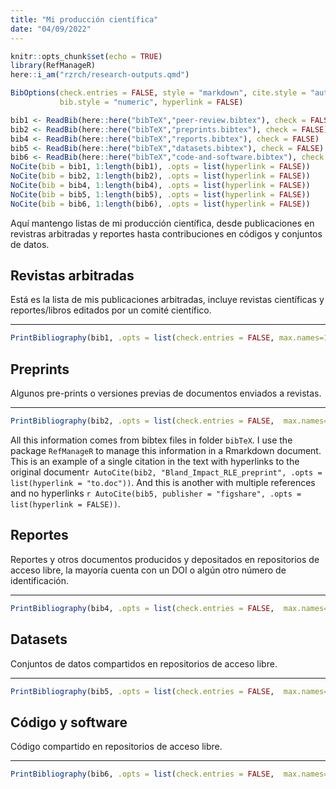 ```yaml
---
title: "Mi producción científica"
date: "04/09/2022"
---
```


```r
knitr::opts_chunk$set(echo = TRUE)
library(RefManageR)
here::i_am("rzrch/research-outputs.qmd")

BibOptions(check.entries = FALSE, style = "markdown", cite.style = "authoryear",
           bib.style = "numeric", hyperlink = FALSE)
```


```r
bib1 <- ReadBib(here::here("bibTeX","peer-review.bibtex"), check = FALSE)
bib2 <- ReadBib(here::here("bibTeX","preprints.bibtex"), check = FALSE)
bib4 <- ReadBib(here::here("bibTeX","reports.bibtex"), check = FALSE)
bib5 <- ReadBib(here::here("bibTeX","datasets.bibtex"), check = FALSE)
bib6 <- ReadBib(here::here("bibTeX","code-and-software.bibtex"), check = FALSE)
NoCite(bib = bib1, 1:length(bib1), .opts = list(hyperlink = FALSE))
NoCite(bib = bib2, 1:length(bib2), .opts = list(hyperlink = FALSE))
NoCite(bib = bib4, 1:length(bib4), .opts = list(hyperlink = FALSE))
NoCite(bib = bib5, 1:length(bib5), .opts = list(hyperlink = FALSE))
NoCite(bib = bib6, 1:length(bib6), .opts = list(hyperlink = FALSE))
```

Aquí mantengo listas de mi producción científica, desde publicaciones en revistras arbitradas y reportes hasta contribuciones en códigos y conjuntos de datos.


## Revistas arbitradas

Está es la lista de mis publicaciones arbitradas, incluye revistas científicas y reportes/libros editados por un comité científico.

---

```r
PrintBibliography(bib1, .opts = list(check.entries = FALSE, max.names=100, sorting = "ydnt"))
```

## Preprints

Algunos pre-prints o versiones previas de documentos enviados a revistas.

---

```r
PrintBibliography(bib2, .opts = list(check.entries = FALSE,  max.names=100, sorting = "ydnt"))
```


::: {.column-margin}
All this information comes from bibtex files in folder `bibTeX`. I use the package `RefManageR` to manage this information in a Rmarkdown document. This is an example of a single citation in the text with hyperlinks to the original document`r AutoCite(bib2, "Bland_Impact_RLE_preprint", .opts = list(hyperlink = "to.doc"))`. And this is another with multiple references and no hyperlinks `r AutoCite(bib5, publisher = "figshare", .opts = list(hyperlink = FALSE))`.

:::

## Reportes

Reportes y otros documentos producidos y depositados en repositorios de acceso libre, la mayoría cuenta con un DOI o algún otro número de identificación.

---

```r
PrintBibliography(bib4, .opts = list(check.entries = FALSE,  max.names=100, sorting = "ydnt"))
```


## Datasets

Conjuntos de datos compartidos en repositorios de acceso libre.

---

```r
PrintBibliography(bib5, .opts = list(check.entries = FALSE,  max.names=100, sorting = "ydnt"))
```


## Código y software

Código compartido en repositorios de acceso libre.

---
```r
PrintBibliography(bib6, .opts = list(check.entries = FALSE,  max.names=100, sorting = "ydnt"))
```
